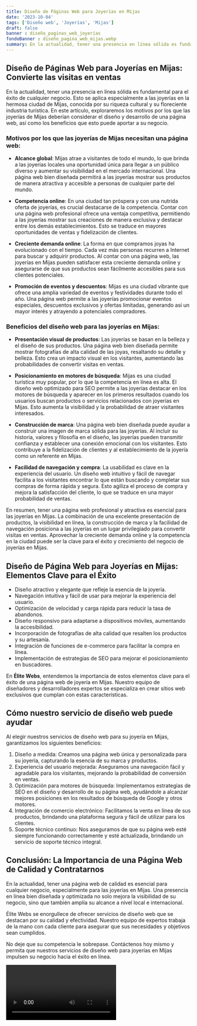 ```yaml
---
title: Diseño de Páginas Web para Joyerías en Mijas
date: '2023-10-04'
tags: ['Diseño web', 'Joyerías', 'Mijas']
draft: false
banner : diseño_paginas_web_joyerías
fondoBanner : diseño_pagina_web_mijas.webp
summary: En la actualidad, tener una presencia en línea sólida es fundamental para el éxito de cualquier negocio. Esto se aplica especialmente a las joyerías en la hermosa ciudad de Mijas, conocida por su riqueza cultural y su floreciente industria turística. En este artículo, exploraremos los motivos por los que las joyerías de Mijas deberían considerar el diseño y desarrollo de una página web, así como los beneficios que esto puede aportar a su negocio.
---
```


## Diseño de Páginas Web para Joyerías en Mijas: Convierte las visitas en ventas

En la actualidad, tener una presencia en línea sólida es fundamental para el éxito de cualquier negocio. Esto se aplica especialmente a las joyerías en la hermosa ciudad de Mijas, conocida por su riqueza cultural y su floreciente industria turística. En este artículo, exploraremos los motivos por los que las joyerías de Mijas deberían considerar el diseño y desarrollo de una página web, así como los beneficios que esto puede aportar a su negocio.

### Motivos por los que las joyerías de Mijas necesitan una página web:

- **Alcance global**: Mijas atrae a visitantes de todo el mundo, lo que brinda a las joyerías locales una oportunidad única para llegar a un público diverso y aumentar su visibilidad en el mercado internacional. Una página web bien diseñada permitirá a las joyerías mostrar sus productos de manera atractiva y accesible a personas de cualquier parte del mundo.

- **Competencia online**: En una ciudad tan próspera y con una nutrida oferta de joyerías, es crucial destacarse de la competencia. Contar con una página web profesional ofrece una ventaja competitiva, permitiendo a las joyerías mostrar sus creaciones de manera exclusiva y destacar entre los demás establecimientos. Esto se traduce en mayores oportunidades de ventas y fidelización de clientes.

- **Creciente demanda online**: La forma en que compramos joyas ha evolucionado con el tiempo. Cada vez más personas recurren a Internet para buscar y adquirir productos. Al contar con una página web, las joyerías en Mijas pueden satisfacer esta creciente demanda online y asegurarse de que sus productos sean fácilmente accesibles para sus clientes potenciales.

- **Promoción de eventos y descuentos**: Mijas es una ciudad vibrante que ofrece una amplia variedad de eventos y festividades durante todo el año. Una página web permite a las joyerías promocionar eventos especiales, descuentos exclusivos y ofertas limitadas, generando así un mayor interés y atrayendo a potenciales compradores.

### Beneficios del diseño web para las joyerías en Mijas:

- **Presentación visual de productos**: Las joyerías se basan en la belleza y el diseño de sus productos. Una página web bien diseñada permite mostrar fotografías de alta calidad de las joyas, resaltando su detalle y belleza. Esto crea un impacto visual en los visitantes, aumentando las probabilidades de convertir visitas en ventas.

- **Posicionamiento en motores de búsqueda**: Mijas es una ciudad turística muy popular, por lo que la competencia en línea es alta. El diseño web optimizado para SEO permite a las joyerías destacar en los motores de búsqueda y aparecer en los primeros resultados cuando los usuarios buscan productos o servicios relacionados con joyerías en Mijas. Esto aumenta la visibilidad y la probabilidad de atraer visitantes interesados.

- **Construcción de marca**: Una página web bien diseñada puede ayudar a construir una imagen de marca sólida para las joyerías. Al incluir su historia, valores y filosofía en el diseño, las joyerías pueden transmitir confianza y establecer una conexión emocional con los visitantes. Esto contribuye a la fidelización de clientes y al establecimiento de la joyería como un referente en Mijas.

- **Facilidad de navegación y compra**: La usabilidad es clave en la experiencia del usuario. Un diseño web intuitivo y fácil de navegar facilita a los visitantes encontrar lo que están buscando y completar sus compras de forma rápida y segura. Esto agiliza el proceso de compra y mejora la satisfacción del cliente, lo que se traduce en una mayor probabilidad de ventas.

En resumen, tener una página web profesional y atractiva es esencial para las joyerías en Mijas. La combinación de una excelente presentación de productos, la visibilidad en línea, la construcción de marca y la facilidad de navegación posiciona a las joyerías en un lugar privilegiado para convertir visitas en ventas. Aprovechar la creciente demanda online y la competencia en la ciudad puede ser la clave para el éxito y crecimiento del negocio de joyerías en Mijas.

<GifSeo />

<Cta />

## Diseño de Página Web para Joyerías en Mijas: Elementos Clave para el Éxito

- Diseño atractivo y elegante que refleje la esencia de la joyería.
- Navegación intuitiva y fácil de usar para mejorar la experiencia del usuario.
- Optimización de velocidad y carga rápida para reducir la tasa de abandonos.
- Diseño responsivo para adaptarse a dispositivos móviles, aumentando la accesibilidad.
- Incorporación de fotografías de alta calidad que resalten los productos y su artesanía.
- Integración de funciones de e-commerce para facilitar la compra en línea.
- Implementación de estrategias de SEO para mejorar el posicionamiento en buscadores.

En **Élite Webs**, entendemos la importancia de estos elementos clave para el éxito de una página web de joyería en Mijas. Nuestro equipo de diseñadores y desarrolladores expertos se especializa en crear sitios web exclusivos que cumplan con estas características.

## Cómo nuestro servicio de diseño web puede ayudar

Al elegir nuestros servicios de diseño web para su joyería en Mijas, garantizamos los siguientes beneficios:

1. Diseño a medida: Creamos una página web única y personalizada para su joyería, capturando la esencia de su marca y productos.
2. Experiencia del usuario mejorada: Aseguramos una navegación fácil y agradable para los visitantes, mejorando la probabilidad de conversión en ventas.
3. Optimización para motores de búsqueda: Implementamos estrategias de SEO en el diseño y desarrollo de su página web, ayudándole a alcanzar mejores posiciones en los resultados de búsqueda de Google y otros motores.
4. Integración de comercio electrónico: Facilitamos la venta en línea de sus productos, brindando una plataforma segura y fácil de utilizar para los clientes.
5. Soporte técnico continuo: Nos aseguramos de que su página web esté siempre funcionando correctamente y esté actualizada, brindando un servicio de soporte técnico integral.

## Conclusión: La Importancia de una Página Web de Calidad y Contratarnos

En la actualidad, tener una página web de calidad es esencial para cualquier negocio, especialmente para las joyerías en Mijas. Una presencia en línea bien diseñada y optimizada no solo mejora la visibilidad de su negocio, sino que también amplía su alcance a nivel local e internacional.

Élite Webs se enorgullece de ofrecer servicios de diseño web que se destacan por su calidad y efectividad. Nuestro equipo de expertos trabaja de la mano con cada cliente para asegurar que sus necesidades y objetivos sean cumplidos.

No deje que su competencia le sobrepase. Contáctenos hoy mismo y permita que nuestros servicios de diseño web para joyerías en Mijas impulsen su negocio hacia el éxito en línea.

<Video />

<CtaBot job='Joyerías' city='Mijas'/>

<Gmaps query='Mijas+españa+maps' />